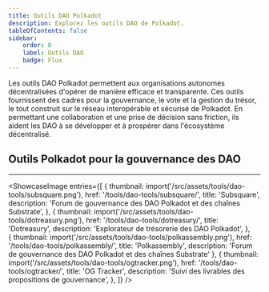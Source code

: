 ```yaml
---
title: Outils DAO Polkadot
description: Explorez les outils DAO de Polkadot.
tableOfContents: false
sidebar: 
    order: 0
    label: Outils DAO
    badge: Flux
---
```



Les outils DAO Polkadot permettent aux organisations autonomes décentralisées d'opérer de manière efficace et transparente. Ces outils fournissent des cadres pour la gouvernance, le vote et la gestion du trésor, le tout construit sur le réseau interopérable et sécurisé de Polkadot. En permettant une collaboration et une prise de décision sans friction, ils aident les DAO à se développer et à prospérer dans l'écosystème décentralisé.

## Outils Polkadot pour la gouvernance des DAO
----------------
<ShowcaseImage
  entries={[
        {
      thumbnail: import('/src/assets/tools/dao-tools/subsquare.png'),
      href: '/tools/dao-tools/subsquare/',
      title: 'Subsquare',
      description: 'Forum de gouvernance des DAO Polkadot et des chaînes Substrate',
    },
                     {
      thumbnail: import('/src/assets/tools/dao-tools/dotreasury.png'),
      href: '/tools/dao-tools/dotreasury/',
      title: 'Dotreasury',
      description: 'Explorateur de trésorerie des DAO Polkadot',
      },  
    {
      thumbnail: import('/src/assets/tools/dao-tools/polkassembly.png'),
      href: '/tools/dao-tools/polkassembly/',
      title: 'Polkassembly',
      description: 'Forum de gouvernance des DAO Polkadot et des chaînes Substrate'
      },
              {
      thumbnail: import('/src/assets/tools/dao-tools/ogtracker.png'),
      href: '/tools/dao-tools/ogtracker/',
      title: 'OG Tracker',
      description: 'Suivi des livrables des propositions de gouvernance',
    },
  ]}
/>

